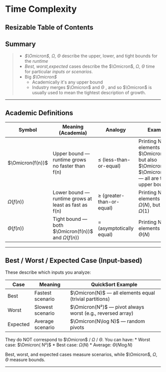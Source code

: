 # Time Complexity


## Resizable Table of Contents

## Summary

> * *$\Omicron$, $\Omega$, $\Theta$* describe the upper, lower, and tight bounds for the *runtime*
> * *Best, worst,expected* cases describe the $\Omicron$, $\Omega$, $\Theta$ time for particular *inputs or scenarios*.
> * Big *$\Omicron$* 
>   * Academically it's any upper bound
>   * Industry merges $\Omicron$ and $\Theta$ , and so $\Omicron$ is usually used to mean the tightest description of growth.

---

## Academic Definitions

| Symbol | Meaning (Academia) | Analogy | Example |
|--------|--------------------|---------|---------|
| $\Omicron(f(n))$ | Upper bound — runtime grows no faster than f(n) | ≤ (less-than-or-equal) | Printing N elements is $\Omicron(N)$, but also $\Omicron(N²)$, $\Omicron(2ⁿ)$ — all are true upper bounds |
| $\Omega(f(n))$ | Lower bound — runtime grows at least as fast as f(n) | ≥ (greater-than-or-equal) | Printing N elements is $\Omega(N)$, but also $\Omega(1)$ |
| $\Theta(f(n))$ | Tight bound — both $\Omicron(f(n))$ and $\Omega(f(n))$ | = (asymptotically equal) | Printing N elements is $\Theta(N)$ |


---

## Best / Worst / Expected Case (Input-based)

These describe which inputs you analyze:

| Case | Meaning | QuickSort Example |
|--------|--------------------|---------|
| Best | Fastest scenario | $\Omicron(N)$ — all elements equal (trivial partitions) |
| Worst | Slowest scenario | $\Omicron(N²)$ — pivot always worst (e.g., reversed array) |
| Expected | Average scenario | $\Omicron(N\log N)$ — random pivots |

They do NOT correspond to $\Omicron$ / $\Omega$ / $\Theta$.
You can have:
	* Worst case: $\Omicron( N²)$
	* Best case: $\Omega( N)$
	* Average: $\Theta( N \log N)$

Best, worst, and expected cases measure scenarios, while $\Omicron$, $\Omega$, $\Theta$ measure bounds.



---
